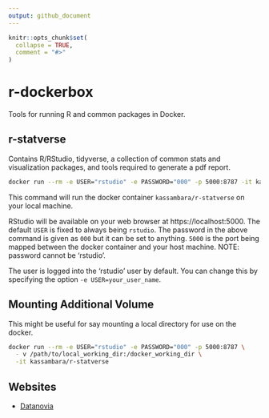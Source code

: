 ```yaml
---
output: github_document
---
```


<!-- README.md is generated from README.Rmd. Please edit that file -->

```r
knitr::opts_chunk$set(
  collapse = TRUE,
  comment = "#>"
)
```

# r-dockerbox
   
Tools for running R and common packages in Docker.

   
## r-statverse
  
Contains R/RStudio, tidyverse, a collection of common stats and visualization packages, and tools required to generate a pdf report.
   
   
```bash
docker run --rm -e USER="rstudio" -e PASSWORD="000" -p 5000:8787 -it kassambara/r-statverse
```
   
This command will run the docker container `kassambara/r-statverse` on your local machine.    
     
RStudio will be available on your web browser at https://localhost:5000. The default `USER` is fixed to always being `rstudio`. The password in the above command is given as `000` but it can be set to anything. `5000` is the port being mapped between the docker container and your host machine. NOTE: password cannot be 'rstudio'.

The user is logged into the 'rstudio' user by default. You can change this by specifying the option `-e USER=your_user_name`.
    
    
## Mounting Additional Volume
   
   
This might be useful for say mounting a local directory for use on the docker.
   
   
```bash
docker run --rm -e USER="rstudio" -e PASSWORD="000" -p 5000:8787 \
  - v /path/to/local_working_dir:/docker_working_dir \
  -it kassambara/r-statverse
```
  
  
## Websites
  
- [Datanovia](https://www.datanovia.com/en)
  

  

